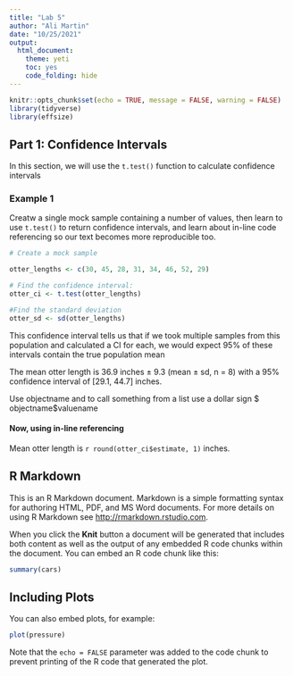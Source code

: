 ```yaml
---
title: "Lab 5"
author: "Ali Martin"
date: "10/25/2021"
output: 
  html_document: 
    theme: yeti
    toc: yes
    code_folding: hide
---
```


```r
knitr::opts_chunk$set(echo = TRUE, message = FALSE, warning = FALSE)
library(tidyverse)
library(effsize)
```

## Part 1: Confidence Intervals

In this section, we will use the `t.test()` function to calculate confidence intervals

### Example 1

Creatw a single mock sample containing a number of values, then learn to use `t.test()` to return confidence intervals, and learn about in-line code referencing so our text becomes more reproducible too. 

```r
# Create a mock sample

otter_lengths <- c(30, 45, 28, 31, 34, 46, 52, 29)

# Find the confidence interval:
otter_ci <- t.test(otter_lengths)

#Find the standard deviation
otter_sd <- sd(otter_lengths)
```
This confidence interval tells us that if we took multiple samples from this population and calculated a CI for each, we would expect 95% of these intervals contain the true population mean


The mean otter length is 36.9 inches $\pm$ 9.3 (mean $\pm$ sd, n = 8) with a 95% confidence interval of [29.1, 44.7] inches. 

Use objectname and to call something from a list use a dollar sign $ 
objectname$valuename


#### Now, using in-line referencing

Mean otter length is `r round(otter_ci$estimate, 1)` inches.



## R Markdown

This is an R Markdown document. Markdown is a simple formatting syntax for authoring HTML, PDF, and MS Word documents. For more details on using R Markdown see <http://rmarkdown.rstudio.com>.

When you click the **Knit** button a document will be generated that includes both content as well as the output of any embedded R code chunks within the document. You can embed an R code chunk like this:

```r
summary(cars)
```

## Including Plots

You can also embed plots, for example:

```r
plot(pressure)
```

Note that the `echo = FALSE` parameter was added to the code chunk to prevent printing of the R code that generated the plot.
